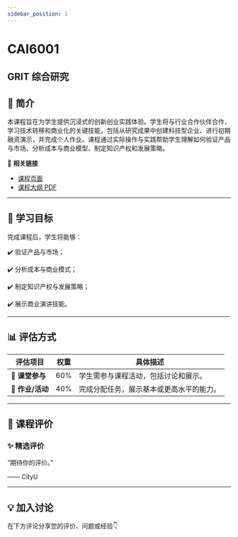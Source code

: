 ```yaml
---
sidebar_position: 1
---
```


# CAI6001
## GRIT 综合研究

## **📘 简介**
本课程旨在为学生提供沉浸式的创新创业实践体验。学生将与行业合作伙伴合作，学习技术转移和商业化的关键技能，包括从研究成果中创建科技型企业、进行初期融资演示，并完成个人作业。课程通过实际操作与实践帮助学生理解如何验证产品与市场、分析成本与商业模型、制定知识产权和发展策略。

🔗 **相关链接**
- [课程页面](https://www.cityu.edu.hk/catalogue/pg/202526/course/CAI6001.htm)
- [课程大纲 PDF](https://www.cityu.edu.hk/catalogue/pg/202526/course/CAI6001.pdf)

---

## **🎯 学习目标**

完成课程后，学生将能够：

✔️ 验证产品与市场；

✔️ 分析成本与商业模式；

✔️ 制定知识产权与发展策略；

✔️ 展示商业演讲技能。

---

## **📊 评估方式**

| **评估项目**          | **权重** | **具体描述**                                                                                       |
|----------------------|---------|---------------------------------------------------------------------------------------------------|
| **📝 课堂参与**        | 60%     | 学生需参与课程活动，包括讨论和展示。                                                               |
| **📄 作业/活动**       | 40%     | 完成分配任务，展示基本或更高水平的能力。                                                           |

---

## **💬 课程评价**

### ✨ **精选评价**
<div className={commentStyles.commentBox}>
    <p className={commentStyles.commentText}>
        “期待你的评价。”
    </p>
    <p className={commentStyles.commentAuthor}>—— CityU</p>
</div>

---

## **💡 加入讨论**

在下方评论分享您的评价、问题或经验👇
<Utterances />